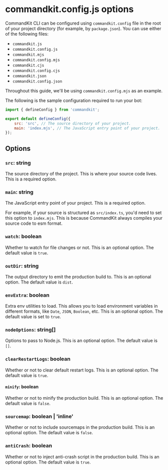# commandkit.config.js options

CommandKit CLI can be configured using `commandkit.config` file in the root of your project directory (for example, by `package.json`). You can use either of the following files:

-   `commandkit.js`
-   `commandkit.config.js`
-   `commandkit.mjs`
-   `commandkit.config.mjs`
-   `commandkit.cjs`
-   `commandkit.config.cjs`
-   `commandkit.json`
-   `commandkit.config.json`

Throughout this guide, we'll be using `commandkit.config.mjs` as an example.

The following is the sample configuration required to run your bot:

```js title="commandkit.config.mjs"
import { defineConfig } from 'commandkit';

export default defineConfig({
    src: 'src', // The source directory of your project.
    main: 'index.mjs', // The JavaScript entry point of your project.
});
```

## Options

### `src`: string

The source directory of the project. This is where your source code lives. This is a required option.

### `main`: string

The JavaScript entry point of your project. This is a required option.

For example, if your source is structured as `src/index.ts`, you'd need to set this option to `index.mjs`. This is because CommandKit always compiles your source code to esm format.

### `watch`: boolean

Whether to watch for file changes or not. This is an optional option. The default value is `true`.

### `outDir`: string

The output directory to emit the production build to. This is an optional option. The default value is `dist`.

### `envExtra`: boolean

Extra env utilities to load. This allows you to load environment variables in different formats, like `Date`, `JSON`, `Boolean`, etc. This is an optional option. The default value is set to `true`.

### `nodeOptions`: string[]

Options to pass to Node.js. This is an optional option. The default value is `[]`.

### `clearRestartLogs`: boolean

Whether or not to clear default restart logs. This is an optional option. The default value is `true`.

#### `minify`: boolean

Whether or not to minify the production build. This is an optional option. The default value is `false`.

### `sourcemap`: boolean | 'inline'

Whether or not to include sourcemaps in the production build. This is an optional option. The default value is `false`.

### `antiCrash`: boolean

Whether or not to inject anti-crash script in the production build. This is an optional option. The default value is `true`.
